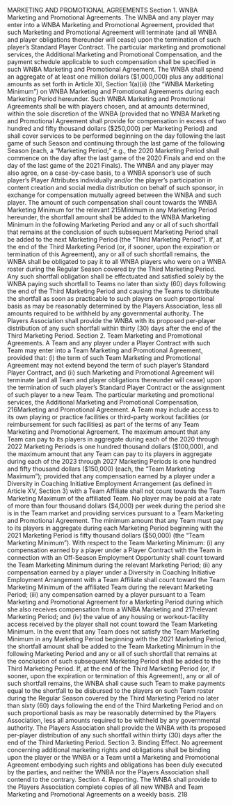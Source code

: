 MARKETING AND PROMOTIONAL AGREEMENTS
Section 1. WNBA Marketing and Promotional Agreements.
The WNBA and any player may enter into a WNBA Marketing and Promotional
Agreement, provided that such Marketing and Promotional Agreement will terminate (and all
WNBA and player obligations thereunder will cease) upon the termination of such player's
Standard Player Contract. The particular marketing and promotional services, the Additional
Marketing and Promotional Compensation, and the payment schedule applicable to such
compensation shall be specified in such WNBA Marketing and Promotional Agreement. The
WNBA shall spend an aggregate of at least one million dollars (\$1,000,000) plus any additional
amounts as set forth in Article XII, Section 1(a)(ii) (the "WNBA Marketing Minimum") on
WNBA Marketing and Promotional Agreements during each Marketing Period hereunder. Such
WNBA Marketing and Promotional Agreements shall be with players chosen, and at amounts
determined, within the sole discretion of the WNBA (provided that no WNBA Marketing and
Promotional Agreement shall provide for compensation in excess of two hundred and fifty
thousand dollars (\$250,000) per Marketing Period) and shall cover services to be performed
beginning on the day following the last game of such Season and continuing through the last
game of the following Season (each, a "Marketing Period;" e.g., the 2020 Marketing Period shall
commence on the day after the last game of the 2020 Finals and end on the day of the last game
of the 2021 Finals). The WNBA and any player may also agree, on a case-by-case basis, to a
WNBA sponsor's use of such player's Player Attributes individually and/or the player's
participation in content creation and social media distribution on behalf of such sponsor, in
exchange for compensation mutually agreed between the WNBA and such player. The amount
of such compensation shall count towards the WNBA Marketing Minimum for the relevant
215Minimum in any Marketing Period hereunder, the shortfall amount shall be added to the WNBA
Marketing Minimum in the following Marketing Period and any or all of such shortfall that
remains at the conclusion of such subsequent Marketing Period shall be added to the next
Marketing Period (the "Third Marketing Period"). If, at the end of the Third Marketing Period
(or, if sooner, upon the expiration or termination of this Agreement), any or all of such shortfall
remains, the WNBA shall be obligated to pay it to all WNBA players who were on a WNBA
roster during the Regular Season covered by the Third Marketing Period. Any such shortfall
obligation shall be effectuated and satisfied solely by the WNBA paying such shortfall to Teams
no later than sixty (60) days following the end of the Third Marketing Period and causing the
Teams to distribute the shortfall as soon as practicable to such players on such proportional basis
as may be reasonably determined by the Players Association, less all amounts required to be
withheld by any governmental authority. The Players Association shall provide the WNBA with
its proposed per-player distribution of any such shortfall within thirty (30) days after the end of
the Third Marketing Period.
Section 2. Team Marketing and Promotional Agreements.
A Team and any player under a Player Contract with such Team may enter into a
Team Marketing and Promotional Agreement, provided that: (i) the term of such Team
Marketing and Promotional Agreement may not extend beyond the term of such player's
Standard Player Contract, and (ii) such Marketing and Promotional Agreement will terminate
(and all Team and player obligations thereunder will cease) upon the termination of such player's
Standard Player Contract or the assignment of such player to a new Team. The particular
marketing and promotional services, the Additional Marketing and Promotional Compensation,
216Marketing and Promotional Agreement. A Team may include access to its own playing or
practice facilities or third-party workout facilities (or reimbursement for such facilities) as part of
the terms of any Team Marketing and Promotional Agreement. The maximum amount that any
Team can pay to its players in aggregate during each of the 2020 through 2022 Marketing
Periods is one hundred thousand dollars (\$100,000), and the maximum amount that any Team
can pay to its players in aggregate during each of the 2023 through 2027 Marketing Periods is
one hundred and fifty thousand dollars (\$150,000) (each, the "Team Marketing Maximum");
provided that any compensation earned by a player under a Diversity in Coaching Initiative
Employment Arrangement (as defined in Article XV, Section 3) with a Team Affiliate shall not
count towards the Team Marketing Maximum of the affiliated Team. No player may be paid at a
rate of more than four thousand dollars (\$4,000) per week during the period she is in the Team
market and providing services pursuant to a Team Marketing and Promotional Agreement. The
minimum amount that any Team must pay to its players in aggregate during each Marketing
Period beginning with the 2021 Marketing Period is fifty thousand dollars (\$50,000) (the "Team
Marketing Minimum"). With respect to the Team Marketing Minimum: (i) any compensation
earned by a player under a Player Contract with the Team in connection with an Off-Season
Employment Opportunity shall count toward the Team Marketing Minimum during the relevant
Marketing Period; (ii) any compensation earned by a player under a Diversity in Coaching
Initiative Employment Arrangement with a Team Affiliate shall count toward the Team
Marketing Minimum of the affiliated Team during the relevant Marketing Period; (iii) any
compensation earned by a player pursuant to a Team Marketing and Promotional Agreement for
a Marketing Period during which she also receives compensation from a WNBA Marketing and
217relevant Marketing Period; and (iv) the value of any housing or workout-facility access received
by the player shall not count toward the Team Marketing Minimum. In the event that any Team
does not satisfy the Team Marketing Minimum in any Marketing Period beginning with the 2021
Marketing Period, the shortfall amount shall be added to the Team Marketing Minimum in the
following Marketing Period and any or all of such shortfall that remains at the conclusion of such
subsequent Marketing Period shall be added to the Third Marketing Period. If, at the end of the
Third Marketing Period (or, if sooner, upon the expiration or termination of this Agreement), any
or all of such shortfall remains, the WNBA shall cause such Team to make payments equal to the
shortfall to be disbursed to the players on such Team roster during the Regular Season covered
by the Third Marketing Period no later than sixty (60) days following the end of the Third
Marketing Period and on such proportional basis as may be reasonably determined by the Players
Association, less all amounts required to be withheld by any governmental authority. The
Players Association shall provide the WNBA with its proposed per-player distribution of any
such shortfall within thirty (30) days after the end of the Third Marketing Period.
Section 3. Binding Effect.
No agreement concerning additional marketing rights and obligations shall be
binding upon the player or the WNBA or a Team until a Marketing and Promotional Agreement
embodying such rights and obligations has been duly executed by the parties, and neither the
WNBA nor the Players Association shall contend to the contrary.
Section 4. Reporting.
The WNBA shall provide to the Players Association complete copies of all new
WNBA and Team Marketing and Promotional Agreements on a weekly basis.
218